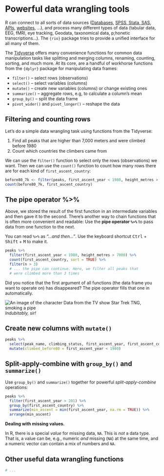 #  Powerful data wrangling tools

R can connect to all sorts of data sources ([Databases](https://db.rstudio.com/getting-started/connect-to-database/), [SPSS, Stata, SAS](https://haven.tidyverse.org/), [APIs](https://httr.r-lib.org/), [websites](https://rvest.tidyverse.org/), ...), and process many different types of data (tabular data, EEG, fMRI, eye tracking, Geodata, taxonomical data, p;honetic transcriptions...). The `{rio}` package tries to provide a unified interface for all many of them.

The [Tidyverse](https://www.tidyverse.org/) offers many convenience functions for common data manipulation tasks like splitting and merging columns, renaming, counting, sorting, and much more. At its core, are a handful of workhorse functions from the `{dplyr}` package for manipulating data frames: 

- `filter()`  -- select rows (observations)
- `select()` -- select variables (columns)
- `mutate()` -- create new variables (columns) or change existing ones 
- `summarize()` -- aggregate rows, e.g, to calculate a column's mean
- `group_by()` -- split the data frame
- `pivot_wider()` and `pivot_longer()` -- reshape the data 


## Filtering and counting rows

Let's do a simple data wrangling task using functions from the Tidyverse: 

1. Find all peaks that are higher than 7,000 meters and were climbed before 1980  
2. Count which countries the climbers came from

We can use the `filter()` function to select only the rows (observations) we want. Then we can use the `count()` function to count how many rows there are for each kind of `first_ascent_country`:

```r
before80_7k <- filter(peaks, first_ascent_year < 1980, height_metres > 7000)
count(before80_7k, first_ascent_country)
```

## The pipe operator %>%

Above, we stored the result of the first function in an intermediate variables and then gave it to the second. There's another way to chain functions that is often more convenient and readable: Use the **pipe operator `%>%`** to pass data from one function to the next. 

You can read `%>%` as *"...and then..."*. Use the keyboard shortcut <kbd>Ctrl</kbd> + <kbd>Shift</kbd> + <kbd>M</kbd> to make it.

```r
peaks %>%
  filter(first_ascent_year < 1980, height_metres > 7000) %>% 
  count(first_ascent_country, sort = TRUE) %>% 
  filter(n > 3) 
  # ... the pipe can continue. Here, we filter all peaks that 
  # were climbed more than 3 times
```

Did you notice that the first argument of all functions (the data frame you want to operate on) has disappeared? The pipe operator fills that one in automatically.

![An image of the character Data from the TV show Star Trek TNG, smoking a pipe](https://i.imgur.com/bIyqtxz.jpg)
*Indubitably, sir!*

## Create new columns with `mutate()`

```r
peaks %>% 
  select(peak_name, climbing_status, first_ascent_year, first_ascent_country) %>% 
  mutate(climbed_before80 = first_ascent_year < 1980)
```

## Split-apply-combine with `group_by()` and `summarize()`

Use `group_by()` and `summarize()` together for powerful *split-apply-combine* operations:

```r
peaks %>% 
  filter(first_ascent_year > 201) %>% 
  group_by(first_ascent_country) %>% 
  summarize(min_ascent = min(first_ascent_year, na.rm = TRUE)) %>% 
  arrange(min_ascent)
```

:::info
**Dealing with missing values.** 

In R, there is a special *value* for missing data, `NA`. This is *not* a data type. That is, a value can be, e.g., numeric *and* missing (`NA`) at the same time, and a numeric vector can contain a mix of numbers and `NA`. 
:::


## Other useful data wrangling functions

```r
# ...
```
